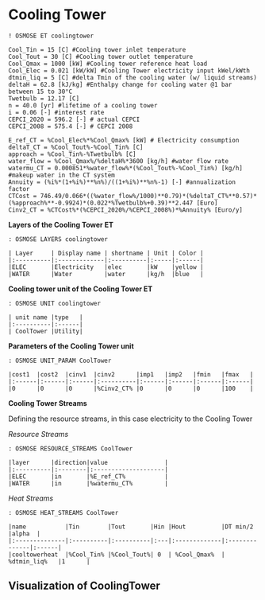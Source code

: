 # Cooling Tower {-}

```rosmose
! OSMOSE ET coolingtower
```


```rosmose
Cool_Tin = 15 [C] #Cooling tower inlet temperature 
Cool_Tout = 30 [C] #Cooling tower outlet temperature 
Cool_Qmax = 1000 [kW] #Cooling tower reference heat load
Cool_Elec = 0.021 [kW/kW] #Cooling Tower electricity input kWel/kWth
dtmin_liq = 5 [C] #delta Tmin of the cooling water (w/ liquid streams)
deltaH = 62.8 [kJ/kg] #Enthalpy change for cooling water @1 bar between 15 to 30°C
Twetbulb = 12.17 [C]
n = 40.0 [yr] #lifetime of a cooling tower
i = 0.06 [-] #interest rate
CEPCI_2020 = 596.2 [-] # actual CEPCI
CEPCI_2008 = 575.4 [-] # CEPCI 2008
```


```rosmose
E_ref_CT = %Cool_Elec%*%Cool_Qmax% [kW] # Electricity consumption 
deltaT_CT = %Cool_Tout%-%Cool_Tin% [C]
approach = %Cool_Tin%-%Twetbulb% [C]
water_flow = %Cool_Qmax%/%deltaH%*3600 [kg/h] #water flow rate
watermu_CT = 0.000851*%water_flow%*(%Cool_Tout%-%Cool_Tin%) [kg/h] #makeup water in the CT system
Annuity = (%i%*(1+%i%)**%n%)/((1+%i%)**%n%-1) [-] #annualization factor
CTCost = 746.49/0.066*((%water_flow%/1000)**0.79)*(%deltaT_CT%**0.57)*(%approach%**-0.9924)*(0.022*%Twetbulb%+0.39)**2.447 [Euro]
Cinv2_CT = %CTCost%*(%CEPCI_2020%/%CEPCI_2008%)*%Annuity% [Euro/y]
```

**Layers of the Cooling Tower ET**

```rosmose
: OSMOSE LAYERS coolingtower

| Layer     | Display name | shortname | Unit | Color |
|:----------|:-------------|:----------|:-----|:------|
|ELEC       |Electricity   |elec       |kW    |yellow |
|WATER      |Water         |water      |kg/h  |blue   |
```

**Cooling tower unit of the Cooling Tower ET**

```rosmose
: OSMOSE UNIT coolingtower

| unit name |type   |
|:----------|:------|
| CoolTower |Utility| 
```

**Parameters of the Cooling Tower unit**

```rosmose
: OSMOSE UNIT_PARAM CoolTower

|cost1  |cost2  |cinv1  |cinv2      |imp1   |imp2   |fmin   |fmax   |
|:------|:------|:------|:----------|:------|:------|:------|:------|
|0      |0      |0      |%Cinv2_CT% |0      |0      |0      |100    |
```

**Cooling Tower Streams**

Defining the resource streams, in this case electricity to the Cooling Tower

*Resource Streams*


```rosmose
: OSMOSE RESOURCE_STREAMS CoolTower

|layer      |direction|value                |
|:----------|:--------|:--------------------|
|ELEC       |in       |%E_ref_CT%           |
|WATER      |in       |%watermu_CT%         |
```

*Heat Streams*

```rosmose
: OSMOSE HEAT_STREAMS CoolTower

|name           |Tin        |Tout       |Hin |Hout          |DT min/2       |alpha  |
|:--------------|:----------|:----------|:---|:-------------|:--------------|:------|
|cooltowerheat  |%Cool_Tin% |%Cool_Tout%| 0  | %Cool_Qmax%  | %dtmin_liq%   |1      |
```

## Visualization of CoolingTower {-}
